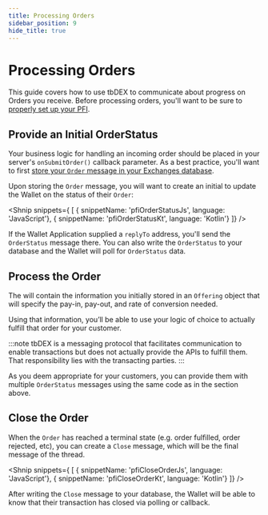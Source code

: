 ```yaml
---
title: Processing Orders
sidebar_position: 9
hide_title: true
---
```


<LanguageSwitcher languages="JavaScript, Kotlin"/>

# Processing Orders

This guide covers how to use tbDEX to communicate about progress on Orders you receive. Before processing orders, you'll want to be sure to [properly set up your PFI](/docs/tbdex/pfi/anatomy-of-a-pfi). 

## Provide an Initial OrderStatus

Your business logic for handling an incoming order should be placed in your server's `onSubmitOrder()` callback parameter. As a best practice, you'll want to first [store your `Order` message in your Exchanges database](/docs/tbdex/pfi/anatomy-of-a-pfi#main-server-entrypoint).

Upon storing the `Order` message, you will want to create an initial <LanguageSwitchLink text="OrderStatus" links='{"JavaScript": "https://tbd54566975.github.io/tbdex-js/classes/_tbdex_http_client.OrderStatus.html", "Kotlin": "https://tbd54566975.github.io/tbdex-kt/docs/tb-d-e-x%20-s-d-k%20-documentation/tbdex.sdk.protocol.models/-order-status/index.html"}'/>  to update the Wallet on the status of their `Order`:


<Shnip snippets={
  [
    { snippetName: 'pfiOrderStatusJs', language: 'JavaScript'},
    { snippetName: 'pfiOrderStatusKt', language: 'Kotlin'}
  ]} />

If the Wallet Application supplied a `replyTo` address, you'll send the `OrderStatus` message there.
You can also write the `OrderStatus` to your database and the Wallet will poll for `OrderStatus` data.

## Process the Order

The <LanguageSwitchLink text="Order message" links='{"JavaScript": "https://tbd54566975.github.io/tbdex-js/classes/_tbdex_http_client.Order.html", "Kotlin": "https://tbd54566975.github.io/tbdex-kt/docs/tb-d-e-x%20-s-d-k%20-documentation/tbdex.sdk.protocol.models/-order/index.html"}'/> will contain the information you initially stored in an `Offering` object that will specify the pay-in, pay-out, and rate of conversion needed. 

Using that information, you’ll be able to use your logic of choice to actually fulfill that order for your customer. 

:::note
tbDEX is a messaging protocol that facilitates communication to enable transactions but does not actually provide the APIs to fulfill them. 
That responsibility lies with the transacting parties. 
:::

As you deem appropriate for your customers, you can provide them with multiple `OrderStatus` messages using the same code as in the section above.


## Close the Order

When the `Order` has reached a terminal state (e.g. order fulfilled, order rejected, etc), you can create a `Close` message, which will be the final message of the thread. 

<Shnip snippets={
  [
    { snippetName: 'pfiCloseOrderJs', language: 'JavaScript'},
    { snippetName: 'pfiCloseOrderKt', language: 'Kotlin'}
  ]} />

After writing the `Close` message to your database, the Wallet will be able to know that their transaction has closed via polling or callback.